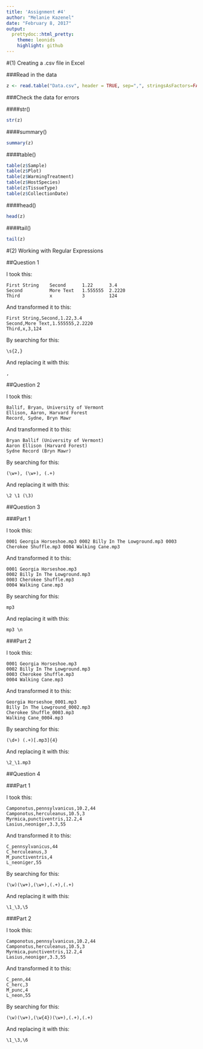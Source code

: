 ```yaml
---
title: 'Assignment #4'
author: "Melanie Kazenel"
date: "February 8, 2017"
output: 
  prettydoc::html_pretty:
    theme: leonids
    highlight: github
---
```


#(1) Creating a .csv file in Excel

###Read in the data

```r
z <- read.table("Data.csv", header = TRUE, sep=",", stringsAsFactors=FALSE)

```

###Check the data for errors

####str() 
```r
str(z)
```

####summary()
```r
summary(z)
```

####table()
```r
table(z$Sample)
table(z$Plot)
table(z$WarmingTreatment)
table(z$HostSpecies)
table(z$TissueType)
table(z$CollectionDate)
```

####head()
```r
head(z)
```

####tail()
```r
tail(z)
```


#(2) Working with Regular Expressions

##Question 1

I took this:

```
First String    Second      1.22      3.4
Second          More Text   1.555555  2.2220
Third           x           3         124
```

And transformed it to this:

```
First String,Second,1.22,3.4
Second,More Text,1.555555,2.2220
Third,x,3,124
```

By searching for this:
```
\s{2,}
```

And replacing it with this:
```
,
````

##Question 2

I took this:

```
Ballif, Bryan, University of Vermont
Ellison, Aaron, Harvard Forest
Record, Sydne, Bryn Mawr
```

And transformed it to this:

```
Bryan Ballif (University of Vermont)
Aaron Ellison (Harvard Forest)
Sydne Record (Bryn Mawr)
```

By searching for this:
```
(\w+), (\w+), (.+)
```

And replacing it with this:
```
\2 \1 (\3)
```

##Question 3

###Part 1

I took this:

```
0001 Georgia Horseshoe.mp3 0002 Billy In The Lowground.mp3 0003 Cherokee Shuffle.mp3 0004 Walking Cane.mp3
```

And transformed it to this:

```
0001 Georgia Horseshoe.mp3 
0002 Billy In The Lowground.mp3 
0003 Cherokee Shuffle.mp3 
0004 Walking Cane.mp3
```

By searching for this:
```
mp3 
```

And replacing it with this:
```
mp3 \n
```

###Part 2

I took this:

```
0001 Georgia Horseshoe.mp3 
0002 Billy In The Lowground.mp3 
0003 Cherokee Shuffle.mp3 
0004 Walking Cane.mp3
```

And transformed it to this:

```
Georgia Horseshoe_0001.mp3 
Billy In The Lowground_0002.mp3 
Cherokee Shuffle_0003.mp3 
Walking Cane_0004.mp3
```

By searching for this:
```
(\d+) (.+)[.mp3]{4}
```

And replacing it with this:
```
\2_\1.mp3
```

##Question 4

###Part 1

I took this:

```
Camponotus,pennsylvanicus,10.2,44
Camponotus,herculeanus,10.5,3
Myrmica,punctiventris,12.2,4
Lasius,neoniger,3.3,55
```

And transformed it to this:

```
C_pennsylvanicus,44
C_herculeanus,3
M_punctiventris,4
L_neoniger,55
```

By searching for this:
```
(\w)(\w+),(\w+),(.+),(.+)
```

And replacing it with this:
```
\1_\3,\5
```

###Part 2

I took this:

```
Camponotus,pennsylvanicus,10.2,44
Camponotus,herculeanus,10.5,3
Myrmica,punctiventris,12.2,4
Lasius,neoniger,3.3,55
```

And transformed it to this:

```
C_penn,44
C_herc,3
M_punc,4
L_neon,55
```

By searching for this:
```
(\w)(\w+),(\w{4})(\w+),(.+),(.+)
```

And replacing it with this:
```
\1_\3,\6
```